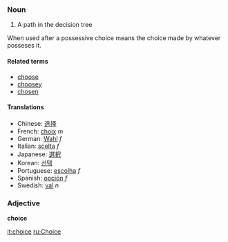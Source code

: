 ===Noun===
# A path in the decision tree
When used after a possessive choice means the choice made by whatever posseses it.

====Related terms====
*[[choose]]
*[[choosey]]
*[[chosen]]

====Translations====
*Chinese: [[选择]]
*French: [[choix]] ''m''
*German: [[Wahl]] ''f''
*Italian: [[scelta]] ''f''
*Japanese: [[選択]]
*Korean: [[선택]]
*Portuguese: [[escolha]] ''f''
*Spanish: [[opción]] ''f''
*Swedish: [[val]] ''n''

===Adjective===
'''choice'''
<!-- seen in markets and a slang term in new zealand -->

[[it:choice]]
[[ru:Choice]]